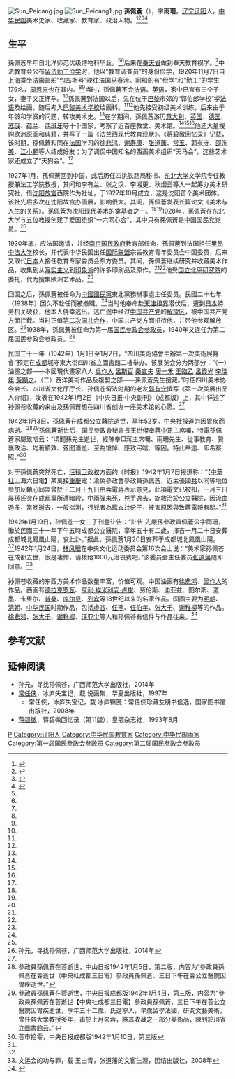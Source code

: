 [[File:Sun_Peicang.jpg|thumb]]
[[File:Sun_Peicang1.jpg|thumb]]
'''孫佩蒼'''（{{bd|1889年||1942年|1月3日|孫佩蒼}}），字'''雨珊'''，[[辽宁|辽宁]][[辽阳|辽阳]]人，[[中华民国|中华民国]]美术史家、收藏家、教育家、政治人物。<ref name=qq>{{Cite web |url=http://gd.qq.com/a/20140618/061159.htm |title=1942年收藏家孙佩苍离奇猝死 藏品蹊跷丢失，腾讯，2014-06-18 |accessdate=2014-10-13 |archive-date=2014-10-19 |archive-url=https://web.archive.org/web/20141019084225/http://gd.qq.com/a/20140618/061159.htm |dead-url=no }}</ref><ref name=qnsb>{{Cite web |url=http://www.qnsb.com/news/html/2014/renwen_0620/64537.html |title=突然就冒出一个孙佩苍。青年时报，2014-06-20 |accessdate=2014-10-13 |archive-date=2014-10-19 |archive-url=https://web.archive.org/web/20141019105541/http://www.qnsb.com/news/html/2014/renwen_0620/64537.html |dead-url=yes }}</ref><ref name=shen>{{Cite web |url=http://www.qikan.com.cn/article/zhes20140820.html |title=沈平子，孙佩苍为北平研究院收集油画考略，中华儿女·书画名家2014年08期 |accessdate=2014-10-13 |archive-date=2014-10-18 |archive-url=https://web.archive.org/web/20141018163359/http://www.qikan.com.cn/article/zhes20140820.html |dead-url=no }}</ref><ref name=ndw>{{Cite web |url=http://epaper.oeeee.com/C/html/2014-10/24/content_2181506.htm |title=被抹杀与被遮蔽的：孙佩苍在民国美术史中，南都网，2014-10-24 |access-date=2014-10-25 |archive-date=2014-10-25 |archive-url=https://web.archive.org/web/20141025045812/http://epaper.oeeee.com/C/html/2014-10/24/content_2181506.htm |dead-url=yes }}</ref>

==生平==
孫佩蒼早年自北洋师范优级博物科毕业。<ref name=qq/><ref name=shen/>后来在[[奉天省|奉天省]]做到奉天教育视学。<ref name=ndw/>中法教育会公布[[留法勤工俭学|留法勤工俭学]]时，他以“教育调查员”的身份俭学，1920年11月7日自[[上海|上海]]乘坐[[法国|法国]]邮船“包岛斯号”驶往法国[[马赛|马赛]]港。同船的有“俭学”和“勤工”的学生179名，[[周恩来|周恩来]]也在其内。<ref name=qq/><ref name=shen/>当时，孫佩蒼不会[[法语|法语]]、[[英语|英语]]，家中已育有三个子女，妻子又正怀孕。<ref name=ndw/>孫佩蒼到法国以后，先在位于[[巴黎|巴黎]]市郊的“郭伯郎学校”学[[法语|法语]]及绘画，随后考入[[巴黎美术学院|巴黎美术学校]]绘画科。<ref name=qq/><ref name=shen/>他先接受初级美术训练，后来由于年龄和学资的问题，转攻美术史。<ref name=ndw/>在学期间，孫佩蒼游历[[意大利|意大利]]、[[英国|英国]]、[[德国|德国]]、[[苏俄|苏俄]]、[[荷兰|荷兰]]、[[西班牙|西班牙]]等十个国家，考察了近百座教堂、美术馆。<ref name=qq/><ref name=shen/><ref name=ndw/>他还大量搜购欧洲原画和典籍，并写了一篇《法兰西现代教育现状》。《蒋碧微回忆录》记载，该时期，孫佩蒼和同在[[法国|法国]]学习的[[徐悲鸿|徐悲鸿]]、[[谢寿康|谢寿康]]、[[张道藩|张道藩]]、[[常玉|常玉]]、[[郭有守|郭有守]]、[[邵洵美|邵洵美]]、[[江小鹣|江小鹣]]等人结成好友；为了调侃中国知名的西画美术组织“天马会”，这些艺术家还成立了“天狗会”。<ref name=ndw/>

1927年1月，孫佩蒼回到中国，此后历任四洮铁路局秘书、[[东北大学|东北大学]]文学院专任教授兼法工学院教授，其间和李有兰、张之汉、李湘更、秋烟云等人一起筹办美术研究社，借[[沈阳故宫|沈阳故宫]]西院作为社址，于1927年10月成立，这是沈阳首个美术团体。该社先后多次在沈阳故宫办画展，影响很大。其间，孫佩蒼发表长篇论文《美术与人生的关系》。孫佩蒼为沈阳现代美术的奠基者之一。<ref name=qq/><ref name=shen/>1928年，孫佩蒼在东北大学与五位教授创建了爱国组织“一六同心会”，其中只有孫佩蒼是中国国民党党员。<ref name=ndw/>

1930年底，应法国邀请，并经[[南京国民政府|南京国民政府]]教育部任命，孫佩蒼到法国担任[[里昂中法大学|里昂中法大学]]校长，并代表中华民国出任[[国际联盟|国际联盟]]宗旨教育青年委员会中国委员，后来又取代[[日本|日本]]人接任教育专家委员会东方委员。其间，孫佩蒼继续研究并收藏美术作品，收集到从[[写实主义|写实主义]]到[[印象派|印象派]]的许多印刷品及原作。<ref name=qq/><ref name=shen/>他受[[国立北平研究院|国立北平研究院]]的委托，代为搜集欧洲艺术品。<ref name=shen/>

回国之后，孫佩蒼被任命为[[中國國民黨|中國國民黨]]東北黨務辦事處主任委员。民國二十七年（1938年）因久不赴任而被撤職。<ref name=sunyuan/>当时他奉命赴[[天津租界|天津租界]]潜伏后，遭到[[日本|日本]]特务机关破获，他本人侥幸逃出。逃亡途中经过[[中国共产党|中国共产党]]的[[解放区|解放区]]，被中国共产党方面拦截。当时正值[[第二次国共合作|第二次国共合作]]，中国共产党方面招待他，并带他参观解放区。<ref name=ndw/>1938年，孫佩蒼被任命为第一届[[国民参政会参政员|国民参政会参政员]]，1940年又连任为第二届国民参政会参政员。<ref name=sunyuan>孙元，寻找孙佩苍，广西师范大学出版社，2014年</ref>

民国三十一年（1942年）1月1日至1月7日，“四川美術協會主辦第一次美術展覽會”预定在[[成都|成都]]城守東大街四川省立圖書館二樓举办。该展览会分为两部分：“（一）油畫之部——本國現代畫家八人 [[吳作人|吳作人]] [[呂斯百|呂斯百]] [[秦宣夫|秦宣夫]] [[唐一禾|唐一禾]] [[王臨乙|王臨乙]] [[呂霞光|呂霞光]] [[李瑞年|李瑞年]] [[黃顯之|黃顯之]]。（二）西洋美術作品及複製之部——孫佩蒼先生搜藏。”时任四川美术协会会长、四川省文化厅厅长、孙佩苍留法时期的老友[[郭有守|郭有守]]撰写《第一次美展出品人介绍》，发表在1942年1月2日《中央日报·中央副刊》（成都版）上，其中详述了孙佩苍收藏的来由及孫佩蒼想在四川省创办一座美术馆的心愿。<ref name=ndw/>

1942年1月3日，孫佩蒼在[[成都|成都]]公立醫院逝世，享年52岁。[[中央社|中央社]]报道为因胃疾而病逝。<ref>參政員孫佩蒼在蓉逝世，中山日报1942年1月5日，第二版，内容为“參政員孫佩蒼在蓉逝世（中央社成都三日電）參政員孫佩蒼、三日下午在蓉公立醫院因胃疾逝世。”</ref><ref>參政員孫佩蒼在蓉逝世，中央日报成都版1942年1月4日，第三版，内容为“參政員孫佩蒼在蓉逝世【中央社成都三日電】參政員孫佩蒼，三日下午在蓉公立醫院因胃疾逝世，享年五十二歲，氏遼寧人，早歲留學法國，研究文藝美術，曾任各大學教授多年，甫於上月來蓉，將其收藏之一部分美術品，陳列於川省立圖書館云。”</ref>孫佩蒼逝世后，国民參政會秘書長[[王世傑_(中华民国政治家)|王世傑]]奉[[蔣中正|蔣中正]]主席囑，特電孫佩蒼家屬致唁云：“頃聞孫先生逝世，經陳奉□蔣主席囑、雨珊先生、從事教育、贊襄政治、均著績效、茲聞溘逝、至為愴悼、應致弔唁、等因。特此奉達、即希察照。”<ref>蓉市拾零，中央日报成都版1942年1月10日，第三版</ref>

对于孫佩蒼突然死亡，[[汪精卫政权|汪精卫政权]]方面的《时报》1942年1月7日报道称：“【[[中華社|中華社]]上海六日電】某萬接[[重慶|重慶]]電：渝偽參政會參政員孫佩蒼，近主張國[[中国共产党|共]]以同等地位參加反軸心同盟曾於十二月十九日由蓉電蔣表示意見，此項電文已被扣，一月三日晨孫氏突在成都寓所遭暗殺，中兩彈未死，兇手逸去，旋救治於公立醫院，因流血過多，當晚逝去，一般揣測，行兇者為[[藍衣社|藍衣社]]份子，被害原因與致蔣電報有關。”<ref name=sunyuan/>

1942年1月19日，孙佩苍一女三子刊登讣告：“訃告 先嚴孫參政員佩蒼公字雨珊，慟於民國三十一年下午五時成都公立醫院，享年五十有二歲，擇吉一月二十日安葬成都城北鳳凰山陽，哀此訃。”据此，孫佩蒼1月20日安葬于成都城北鳳凰山陽。<ref name=sunyuan/>1942年1月24日，[[林风眠|林风眠]]在中央文化运动委员会第16次会上说：“美术家孙佩苍在成都去世，很是凄惨，请拨给1000元治丧费吧。”该委员会主任委员[[张道藩|张道藩]]随即同意。<ref>文运会的功与罪，载 王由青，张道藩的文宦生涯，团结出版社，2008年</ref>

孙佩苍收藏的东西方美术作品数量丰富，价值可观。中国油画有[[徐悲鸿|徐悲鸿]]、[[吴作人|吴作人]]的作品。西画有[[德拉克罗瓦|德拉克罗瓦]]、[[亨利·埃米利安·卢梭|亨利·埃米利安·卢梭]]、劳伦斯、迪亚兹、图尔斯、道墨、卡里尔、[[普桑|普桑]]、[[居斯塔夫·库尔贝|库尔贝]]、[[列宾|列宾]]等18世纪以来的名家作品。国画主要为[[明朝|明朝]]、[[清朝|清朝]]、[[中华民国|中华民国]]时期作品，包括[[虚谷|虚谷]]、[[任熊|任熊]]、[[任伯年|任伯年]]、[[张大千|张大千]]、[[谢稚柳|谢稚柳]]等的作品。[[徐悲鸿|徐悲鸿]]、[[张大千|张大千]]、[[谢稚柳|谢稚柳]]、[[汪亚尘|汪亚尘]]等人和孙佩苍有信件与作品往来。<ref>{{Cite web |url=http://www.zgmscm.com/show_news.php?id=1354&bid=53 |title=民国美术史的再发现：孙佩苍及其收藏展，中国美术传媒网，2014-10-11 |access-date=2014-10-13 |archive-date=2014-10-17 |archive-url=https://web.archive.org/web/20141017001106/http://www.zgmscm.com/show_news.php?id=1354&bid=53 |dead-url=yes }}</ref> 

==参考文献==
{{commonscat|Sun Peicang}}
{{reflist}}

==延伸阅读==
*孙元，寻找孙佩苍，广西师范大学出版社，2014年
*[[常任侠|常任侠]]，冰庐失宝记，载 说画集，华夏出版社，1997年
**常任侠，冰庐失宝记，载 冰庐锦笺：常任侠珍藏友朋书信选，国家图书馆出版社，2008年
*[[蒋碧微|蒋碧微]]，蒋碧微回忆录（第11版），皇冠杂志社，1993年8月

{{DEFAULTSORT:Sun孙}}
[[Category:孙姓|P]]
[[Category:辽阳人|Category:辽阳人]]
[[Category:中华民国教育家|Category:中华民国教育家]]
[[Category:中华民国画家|Category:中华民国画家]]
[[Category:第一届国民参政会参政员|Category:第一届国民参政会参政员]]
[[Category:第二届国民参政会参政员|Category:第二届国民参政会参政员]]